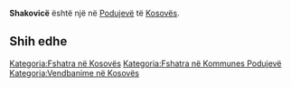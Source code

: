 {{Fshat në 
 | Emri                = Shakovicë
 | EmriAlt                = 
 | NAME_SHORT_FORM=      
 | NAME_GENERIC=      
 | NAME_SORT_NAME_RO=      SHAKOVICE
 | FULL_NAME_RO = Shakovicë
 | FULL_NAME_ND_RO=Shakovice
 | SORT_NAME_RG=SHAKOVICE
 | FULL_NAME_RG=Shakovicë
 | FULL_NAME_ND_RG=Shakovice
 | SRP_NAME_SHORT_FORM=      
 | SRP_NAME_GENERIC=      
 | SRP_NAME_SORT_NAME_RO=      
 | SRP_FULL_NAME_RO = 
 | SRP_FULL_NAME_ND_RO=
 | SRP_SORT_NAME_RG=
 | SRP_FULL_NAME_RG=
 | SRP_FULL_NAME_ND_RG=
 | Emri (Rasa dhanore) = 
 | Figura              = 
 | Shteti              = Kosovo
 | Komuna              = Podujevë
 | Kodi postar         = 
 | Sipërfaqja          = 

 | Popullsia           = 

 | Regj. i popullsisë  = 
 | Dend. e popullsisë  = 
 | Faqja zyrtare       = 
 <!--- Koordinatat ----> 
 | Gjerësia            = 42.813056
 | Gjatësia            = 21.17
 | Lartësia            = 
}}
'''Shakovicë''' është një [[]] në [[Podujevë]] të [[Kosovës]].

<!-- == Gjeografia == -->
<!-- == Historia == -->
<!-- == Demografia == -->
== Shih edhe ==
{{Komuna Podujevë}}
{{Kosovo-Administrata-Cung}}

[[Kategoria:Fshatra në Kosovës]]
[[Kategoria:Fshatra në Kommunes Podujevë]]
[[Kategoria:Vendbanime në Kosovës]]